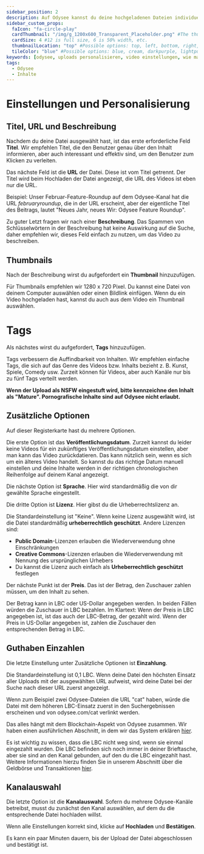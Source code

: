 ---
sidebar_position: 2
description: Auf Odysee kannst du deine hochgeladenen Dateien individuell mit vielen Einstellungen einrichten.
sidebar_custom_props:
  faIcon: "fa-circle-play"
  cardThumbnail: "/img/g_1200x600_Transparent_Placeholder.png" #The thumbnail on the category card.
  cardSize: 4 #12 is full size, 6 is 50% width, etc.
  thumbnailLocation: "top" #Possible options: top, left, bottom, right, none
  tileColor: "blue" #Possible options: blue, cream, darkpurple, lightpurple, mauve, orange, pink, none
keywords: [odysee, uploads personalisieren, video einstellungen, wie man ein thumbnail auf odysee verwendet, tags auf odysee verwenden, wie lädt man ein thumbnail hoch, wie setze ich tags auf odysee, wie setze ich einen titel auf odysee]
tags:
  - Odysee
  - Inhalte
---

# Einstellungen und Personalisierung

## Titel, URL und Beschreibung

Nachdem du deine Datei ausgewählt hast, ist das erste erforderliche Feld **Titel**. Wir empfehlen Titel, die den Benutzer genau über den Inhalt informieren, aber auch interessant und effektiv sind, um den Benutzer zum Klicken zu verleiten.

Das nächste Feld ist die **URL** der Datei. Diese ist vom Titel getrennt. Der Titel wird beim Hochladen der Datei angezeigt, die URL des Videos ist eben nur die URL.

Beispiel: Unser Februar-Feature-Roundup auf dem Odysee-Kanal hat die URL *februaryroundup*, die in der URL erscheint, aber der eigentliche Titel des Beitrags, lautet "Neues Jahr, neues Wir: Odysee Feature Roundup".

Zu guter Letzt fragen wir nach einer **Beschreibung**. Das Spammen von Schlüsselwörtern in der Beschreibung hat keine Auswirkung auf die Suche, daher empfehlen wir, dieses Feld einfach zu nutzen, um das Video zu beschreiben.

## Thumbnails

Nach der Beschreibung wirst du aufgefordert ein **Thumbnail** hinzuzufügen.

Für Thumbnails empfehlen wir 1280 x 720 Pixel. Du kannst eine Datei von deinem Computer auswählen oder einen Bildlink einfügen. Wenn du ein Video hochgeladen hast, kannst du auch aus dem Video ein Thumbnail auswählen. 

# Tags 

Als nächstes wirst du aufgefordert, **Tags** hinzuzufügen.

Tags verbessern die Auffindbarkeit von Inhalten. Wir empfehlen einfache Tags, die sich auf das Genre des Videos bzw. Inhalts bezieht z. B. Kunst, Spiele, Comedy usw. Zurzeit können für Videos, aber auch Kanäle nur bis zu fünf Tags verteilt werden.

**Wenn der Upload als NSFW eingestuft wird, bitte kennzeichne den Inhalt als "Mature". Pornografische Inhalte sind auf Odysee nicht erlaubt.**

## Zusätzliche Optionen

Auf dieser Registerkarte hast du mehrere Optionen. 

Die erste Option ist das **Veröffentlichungsdatum**. Zurzeit kannst du leider keine Videos für ein zukünftiges Veröffentlichungsdatum einstellen, aber man kann das Video zurückdatieren. Das kann nützlich sein, wenn es sich um ein älteres Video handelt. So kannst du das richtige Datum manuell einstellen und deine Inhalte werden in der richtigen chronologischen Reihenfolge auf deinem Kanal angezeigt.

Die nächste Option ist **Sprache**. Hier wird standardmäßig die von dir gewählte Sprache eingestellt.

Die dritte Option ist **Lizenz**. Hier gibst du die Urheberrechtslizenz an.

Die Standardeinstellung ist "Keine". Wenn keine Lizenz ausgewählt wird, ist die Datei standardmäßig **urheberrechtlich geschützt**. Andere Lizenzen sind:

- **Public Domain**-Lizenzen erlauben die Wiederverwendung ohne Einschränkungen
- **Creative Commons**-Lizenzen erlauben die Wiederverwendung mit Nennung des ursprünglichen Urhebers
- Du kannst die Lizenz auch einfach als **Urheberrechtlich geschützt** festlegen

Der nächste Punkt ist der **Preis**. Das ist der Betrag, den Zuschauer zahlen müssen, um den Inhalt zu sehen.

Der Betrag kann in LBC oder US-Dollar angegeben werden. In beiden Fällen würden die Zuschauer in LBC bezahlen. Im Klartext: Wenn der Preis in LBC angegeben ist, ist das auch der LBC-Betrag, der gezahlt wird. Wenn der Preis in US-Dollar angegeben ist, zahlen die Zuschauer den entsprechenden Betrag in LBC.

## Guthaben Einzahlen

Die letzte Einstellung unter Zusätzliche Optionen ist **Einzahlung**.

Die Standardeinstellung ist 0,1 LBC. Wenn deine Datei den höchsten Einsatz aller Uploads mit der ausgewählten URL aufweist, wird deine Datei bei der Suche nach dieser URL zuerst angezeigt.

Wenn zum Beispiel zwei Odysee-Dateien die URL "cat" haben, würde die Datei mit dem höheren LBC-Einsatz zuerst in den Suchergebnissen erscheinen und von odysee.com/cat verlinkt werden.

Das alles hängt mit dem Blockchain-Aspekt von Odysee zusammen. Wir haben einen ausführlichen Abschnitt, in dem wir das System erklären [hier](/category-blockchain/).

Es ist wichtig zu wissen, dass die LBC nicht weg sind, wenn sie einmal eingezahlt wurden. Die LBC befinden sich noch immer in deiner Brieftasche, aber sie sind an den Kanal gebunden, auf den du die LBC eingezahlt hast. Weitere Informationen hierzu finden Sie in unserem Abschnitt über die Geldbörse und Transaktionen [hier](/category-wallet/).

## Kanalauswahl

Die letzte Option ist die **Kanalauswahl**. Sofern du mehrere Odysee-Kanäle betreibst, musst du zunächst den Kanal auswählen, auf dem du die entsprechende Datei hochladen willst.

Wenn alle Einstellungen korrekt sind, klicke auf **Hochladen** und **Bestätigen**.

Es kann ein paar Minuten dauern, bis der Upload der Datei abgeschlossen und bestätigt ist.
